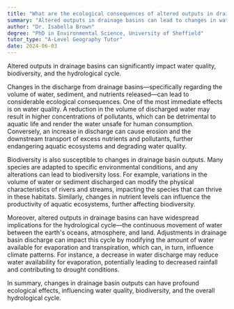 ```yaml
---
title: "What are the ecological consequences of altered outputs in drainage basins?"
summary: "Altered outputs in drainage basins can lead to changes in water quality, biodiversity loss, and altered hydrological cycles."
author: "Dr. Isabella Brown"
degree: "PhD in Environmental Science, University of Sheffield"
tutor_type: "A-Level Geography Tutor"
date: 2024-06-03
---
```


Altered outputs in drainage basins can significantly impact water quality, biodiversity, and the hydrological cycle.

Changes in the discharge from drainage basins—specifically regarding the volume of water, sediment, and nutrients released—can lead to considerable ecological consequences. One of the most immediate effects is on water quality. A reduction in the volume of discharged water may result in higher concentrations of pollutants, which can be detrimental to aquatic life and render the water unsafe for human consumption. Conversely, an increase in discharge can cause erosion and the downstream transport of excess nutrients and pollutants, further endangering aquatic ecosystems and degrading water quality.

Biodiversity is also susceptible to changes in drainage basin outputs. Many species are adapted to specific environmental conditions, and any alterations can lead to biodiversity loss. For example, variations in the volume of water or sediment discharged can modify the physical characteristics of rivers and streams, impacting the species that can thrive in these habitats. Similarly, changes in nutrient levels can influence the productivity of aquatic ecosystems, further affecting biodiversity.

Moreover, altered outputs in drainage basins can have widespread implications for the hydrological cycle—the continuous movement of water between the earth's oceans, atmosphere, and land. Adjustments in drainage basin discharge can impact this cycle by modifying the amount of water available for evaporation and transpiration, which can, in turn, influence climate patterns. For instance, a decrease in water discharge may reduce water availability for evaporation, potentially leading to decreased rainfall and contributing to drought conditions.

In summary, changes in drainage basin outputs can have profound ecological effects, influencing water quality, biodiversity, and the overall hydrological cycle.
    